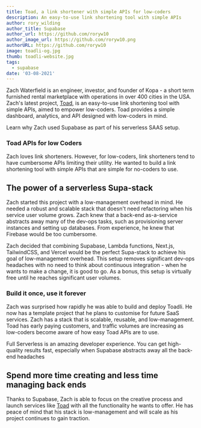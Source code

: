 ```yaml
---
title: Toad, a link shortener with simple APIs for low-coders
description: An easy-to-use link shortening tool with simple APIs
author: rory_wilding
author_title: Supabase
author_url: https://github.com/roryw10
author_image_url: https://github.com/roryw10.png
authorURL: https://github.com/roryw10
image: toadli-og.jpg
thumb: toadli-website.jpg
tags:
  - supabase
date: '03-08-2021'
---
```


Zach Waterfield is an engineer, investor, and founder of Kopa - a short term furnished rental marketplace with operations in over 400 cities in the USA. Zach's latest project, [Toad](https://toadli.co/), is an easy-to-use link shortening tool with simple APIs, aimed to empower low-coders. Toad provides a simple dashboard, analytics, and API designed with low-coders in mind.

Learn why Zach used Supabase as part of his serverless SAAS setup.

### Toad APIs for low Coders

Zach loves link shorteners. However, for low-coders, link shorteners tend to have cumbersome APIs limiting their utility. He wanted to build a link shortening tool with simple APIs that are simple for no-coders to use.

## The power of a serverless Supa-stack

Zach started this project with a low-management overhead in mind. He needed a robust and scalable stack that doesn't need refactoring when his service user volume grows. Zach knew that a back-end as-a-service abstracts away many of the dev-ops tasks, such as provisioning server instances and setting up databases. From experience, he knew that Firebase would be too cumbersome.

Zach decided that combining Supabase, Lambda functions, Next.js, TailwindCSS, and Vercel would be the perfect Supa-stack to achieve his goal of low-management overhead. This setup removes significant dev-ops headaches with no need to think about continuous integration - when he wants to make a change, it is good to go. As a bonus, this setup is virtually free until he reaches significant user volumes.

### Build it once, use it forever

Zach was surprised how rapidly he was able to build and deploy Toadli. He now has a template project that he plans to customise for future SaaS services. Zach has a stack that is scalable, reusable, and low-management. Toad has early paying customers, and traffic volumes are increasing as low-coders become aware of how easy Toad APIs are to use.

<Quote img="zach-waterfield.png" caption="Zach Waterfield - Toad">
  Full Serverless is an amazing developer experience. You can get high-quality results fast,
  especially when Supabase abstracts away all the back-end headaches
</Quote>

## Spend more time creating and less time managing back ends

Thanks to Supabase, Zach is able to focus on the creative process and launch services like [Toad](https://toadli.co/) with all the functionality he wants to offer. He has peace of mind that his stack is low-management and will scale as his project continues to gain traction.
